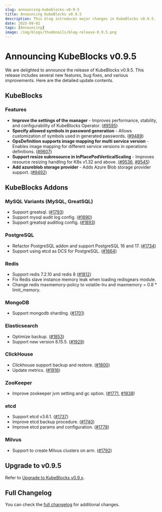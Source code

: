 ```yaml
---
slug: announcing-kubeblocks-v0-9-5
title: Announcing KubeBlocks v0.9.5
description: This blog introduces major changes in KubeBlocks v0.9.5.
date: 2025-09-01
tags: [Announcing]
image: /img/blogs/thumbnails/blog-release-0.9.5.png
---
```


# Announcing KubeBlocks v0.9.5

We are delighted to announce the release of KubeBlocks v0.9.5. This release includes several new features, bug fixes, and various improvements. Here are the detailed update contents.

## KubeBlocks

### Features

- **Improve the settings of the manager** - Improves performance, stability, and configurability of KubeBlocks Operator. ([#9595](https://github.com/apecloud/kubeblocks/pull/9595))
- **Specify allowed symbols in password generation** - Allows customization of symbols used in generated passwords. ([#9489](https://github.com/apecloud/kubeblocks/pull/9489))
- **OpsDefinition supports image mapping for multi service version** - Enables image mapping for different service versions in operations definitions. ([#9607](https://github.com/apecloud/kubeblocks/pull/9607))
- **Support resize subresource in InPlacePodVerticalScaling** - Improves resource resizing handling for K8s v1.32 and above. ([#9536](https://github.com/apecloud/kubeblocks/pull/9536), [#9545](https://github.com/apecloud/kubeblocks/pull/9545))
- **Add azureblob storage provider** - Adds Azure Blob storage provider support. ([#9492](https://github.com/apecloud/kubeblocks/pull/9492))

## KubeBlocks Addons

### MySQL Variants (MySQL, GreatSQL)
- Support greatsql. ([#1793](https://github.com/apecloud/kubeblocks-addons/pull/1793))
- Support mysql audit log config. ([#1890](https://github.com/apecloud/kubeblocks-addons/pull/1890))
- Support greatsql auditlog config. ([#1893](https://github.com/apecloud/kubeblocks-addons/pull/1893))

### PostgreSQL
- Refactor PostgreSQL addon and support PostgreSQL 16 and 17. ([#1734](https://github.com/apecloud/kubeblocks-addons/pull/1734))
- Support using etcd as DCS for PostgreSQL. ([#1864](https://github.com/apecloud/kubeblocks-addons/pull/1864))

### Redis
- Support redis 7.2.10 and redis 8 ([#1812](https://github.com/apecloud/kubeblocks-addons/pull/1812))
- Fix Redis slave instance memory leak when loading redisgears module.
- Change redis maxmemory-policy to volatile-lru and maxmemory = 0.8 * limit_memory.

### MongoDB
- Support mongodb sharding. ([#1701](https://github.com/apecloud/kubeblocks-addons/pull/1701))

### Elasticsearch
- Optimize backup. ([#1853](https://github.com/apecloud/kubeblocks-addons/pull/1853))
- Support new version 8.15.5. ([#1929](https://github.com/apecloud/kubeblocks-addons/pull/1929))

### ClickHouse
- Clickhouse support backup and restore. ([#1800](https://github.com/apecloud/kubeblocks-addons/pull/1800))
- Update metrics. ([#1916](https://github.com/apecloud/kubeblocks-addons/pull/1916))

### ZooKeeper
- Improve zookeeper jvm setting and gc option. ([#1771](https://github.com/apecloud/kubeblocks-addons/pull/1771), [#1938](https://github.com/apecloud/kubeblocks-addons/pull/1938))

### etcd
- Support etcd v3.6.1. ([#1737](https://github.com/apecloud/kubeblocks-addons/pull/1737))
- Improve etcd backup procedure. ([#1740](https://github.com/apecloud/kubeblocks-addons/pull/1740))
- Improve etcd params and configuration. ([#1778](https://github.com/apecloud/kubeblocks-addons/pull/1778))

### Milvus
- Support to create Milvus clusters on arm. ([#1792](https://github.com/apecloud/kubeblocks-addons/pull/1792))

## Upgrade to v0.9.5

Refer to [Upgrade to KubeBlocks v0.9.x](https://kubeblocks.io/docs/preview/user_docs/upgrade/upgrade-to-v09-version).

## Full Changelog

You can check the [full changelog](https://github.com/apecloud/kubeblocks/compare/v0.9.4...v0.9.5) for additional changes.